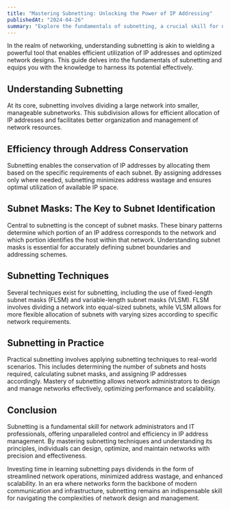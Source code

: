 ```yaml
---
title: "Mastering Subnetting: Unlocking the Power of IP Addressing"
publishedAt: "2024-04-26"
summary: "Explore the fundamentals of subnetting, a crucial skill for network administrators and IT professionals, and learn how to efficiently manage IP addresses for optimized network design and management."
---
```


In the realm of networking, understanding subnetting is akin to wielding a powerful tool that enables efficient utilization of IP addresses and optimized network designs. This guide delves into the fundamentals of subnetting and equips you with the knowledge to harness its potential effectively.

## Understanding Subnetting

At its core, subnetting involves dividing a large network into smaller, manageable subnetworks. This subdivision allows for efficient allocation of IP addresses and facilitates better organization and management of network resources.

## Efficiency through Address Conservation

Subnetting enables the conservation of IP addresses by allocating them based on the specific requirements of each subnet. By assigning addresses only where needed, subnetting minimizes address wastage and ensures optimal utilization of available IP space.

## Subnet Masks: The Key to Subnet Identification

Central to subnetting is the concept of subnet masks. These binary patterns determine which portion of an IP address corresponds to the network and which portion identifies the host within that network. Understanding subnet masks is essential for accurately defining subnet boundaries and addressing schemes.

## Subnetting Techniques

Several techniques exist for subnetting, including the use of fixed-length subnet masks (FLSM) and variable-length subnet masks (VLSM). FLSM involves dividing a network into equal-sized subnets, while VLSM allows for more flexible allocation of subnets with varying sizes according to specific network requirements.

## Subnetting in Practice

Practical subnetting involves applying subnetting techniques to real-world scenarios. This includes determining the number of subnets and hosts required, calculating subnet masks, and assigning IP addresses accordingly. Mastery of subnetting allows network administrators to design and manage networks effectively, optimizing performance and scalability.

## Conclusion

Subnetting is a fundamental skill for network administrators and IT professionals, offering unparalleled control and efficiency in IP address management. By mastering subnetting techniques and understanding its principles, individuals can design, optimize, and maintain networks with precision and effectiveness.

Investing time in learning subnetting pays dividends in the form of streamlined network operations, minimized address wastage, and enhanced scalability. In an era where networks form the backbone of modern communication and infrastructure, subnetting remains an indispensable skill for navigating the complexities of network design and management.
